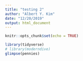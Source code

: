 ```yaml
---
title: "testing 2"
author: "Albert Y. Kim"
date: "12/20/2019"
output: html_document
---
```


```r
knitr::opts_chunk$set(echo = TRUE)
```

```r
library(tidyverse)
# library(moderndive)
glimpse(pennies)
```

